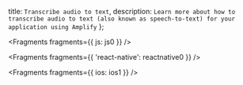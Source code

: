   title: `Transcribe audio to text`,
  description: `Learn more about how to transcribe audio to text (also known as speech-to-text) for your application using Amplify`
};


<Fragments fragments={{ js: js0 }} />


<Fragments fragments={{ 'react-native': reactnative0 }} />


<Fragments fragments={{ ios: ios1 }} />
